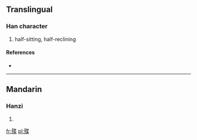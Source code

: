 ==Translingual==

===Han character===
{{Han char|rn=78|rad=歹|as=09|sn=13|four=|canj=一弓心廿木 (MNPTD)}}

# half-sitting, half-reclining

====References====
* {{Han ref|kx=0582.140|dkj=16523|dj=0975.130|hdz=21391.040|uh=6B9C|ud=27548}}

----

==Mandarin==

===Hanzi===
{{cmn-hanzi|pin=[[yè]] ([[ye4]])|wg=yeh<sup>4</sup>}}

# {{defn|Mandarin|sort=歹09}}

[[fr:殜]]
[[pl:殜]]